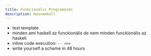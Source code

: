 ```yaml
---
title: Funkcionális Programozás
description: Hasnemkell
---
```


- test template
- minden ami haskell az funckionális de nem minden funckionális az haskell
- inline code execution: `-- >>>`
- write yourself a scheme in 48 hours
